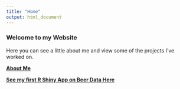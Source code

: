 ```yaml
---
title: "Home"
output: html_document
---
```



### Welcome to my Website 

Here you can see a little about me and view some of the projects I've worked on.

[**About Me**](https://megnn.github.io/AboutMe.html)


[**See my first R Shiny App on Beer Data Here**](https://megnn.github.io/AboutMe.html)

```r

```

